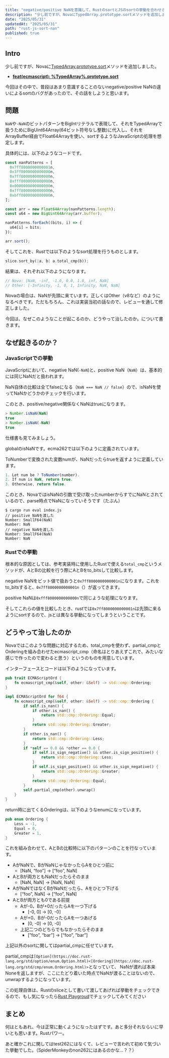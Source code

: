 ```yaml
---
title: "negative/positive NaNを意識して、RustのsortとJSのsortの挙動を合わせる"
description: "少し前ですが、NovaにTypedArray.prototype.sortメソッドを追加しました。今回はその中で、普段はあまり意識することのないnegative/positive NaNの違いによるsortのバグがあったので、その話をしようと思います。"
date: "2025/05/31"
updatedAt: "2025/05/31"
path: "rust-js-sort-nan"
published: true
---
```


## Intro

少し前ですが、Novaに[TypedArray.prototype.sort](https://developer.mozilla.org/en-US/docs/Web/JavaScript/Reference/Global_Objects/TypedArray/sort)メソッドを追加しました。

- **[feat(ecmascript): %TypedArray%.prototype.sort](https://github.com/trynova/nova/pull/610)**

今回はその中で、普段はあまり意識することのないnegative/positive NaNの違いによるsortのバグがあったので、その話をしようと思います。

## 問題

`NaN`や`-NaN`のビットパターンをBigIntリテラルで表現して、それをTypedArrayで扱うためにBigUint64Array(64ビット符号なし整数)に代入し、それをArrayBuffer経由でFloat64Arrayを使い、sortするようなJavaScriptの処理を想定します。

具体的には、以下のようなコードです。

```js
const nanPatterns = [
  0x7ff8000000000001n,
  0x3ff0000000000000n,
  0x7ff0000000000000n,
  0xfff0000000000000n,
  0x0000000000000000n,
  0xfff8000000000000n,
  0xbff0000000000000n,
];

const arr = new Float64Array(nanPatterns.length);
const u64 = new BigUint64Array(arr.buffer);

nanPatterns.forEach((bits, i) => {
  u64[i] = bits;
});

arr.sort();
```

そしてこれを、Rustでは以下のようなsort処理を行うものとします。

```rust
slice.sort_by(|a, b| a.total_cmp(b));
```

結果は、それぞれ以下のようになります。

```rust
// Nova: [NaN, -inf, -1.0, 0.0, 1.0, inf, NaN]
// Other: [-Infinity, -1, 0, 1, Infinity, NaN, NaN]
```

Novaの場合は、NaNが先頭に来ています。正しくはOther（v8など）のようになるべきです。ただもちろん、これは実装当初の話なので、レビューを通して修正しました。

今回は、なぜこのようなことが起こるのか、どうやって治したのか。について書きます。

## なぜ起きるのか？

### JavaScriptでの挙動

JavaScriptにおいて、negative NaN(`-NaN`)と、positive NaN（`NaN`）は、基本的には同じNaNだと扱われます。

NaN自体の比較は全てfalseになる（`NaN === NaN // false`）ので、isNaNを使ってNaNかどうかのチェックを行います。

このとき、positive/negative関係なくNaNはtrueになります。

```jsx
> Number.isNaN(NaN)
true
> Number.isNaN(-NaN)
true
```

仕様書も見てみましょう。

globalのisNaNです。ecma262では以下のように定義されています。

ToNumberで変換された変数numが、NaNだったらtrueを返すように定義しています。

```jsx
1. Let num be ? ToNumber(number).
2. If num is NaN, return true.
3. Otherwise, return false.
```

このとき、NovaではisNaNの引数で受け取ったnumberからすでにNaNとされているので、parse時点でNaNになっていそうです（たぶん）
```
$ cargo run eval index.js
// positive NaNを渡した
Number: SmallF64(NaN)
Number: NaN
// negative NaNを渡した
Number: SmallF64(NaN)
Number: NaN
```

### Rustでの挙動

根本的な原因としては、参考実装時に使用したRustで使える`total_cmp`というメソッドが、AとBの比較を行う際にAとBをto_bitsして比較します。

negative NaNをビット値で扱おうと`0x7ff8000000000001n`になります。これをto_bitsすると、`0x7ff8000000000001n`（）が返ってきます。

positive NaNは`0xfff8000000000000n`で同じような処理になります。

そしてこれらの値を比較したとき、rustでは`0x7ff8000000000001n`は先頭に来るようにsortするので、jsとは異なる挙動になってしまうということです。

## どうやって治したのか

Novaではこのような問題に対応するため、total_cmpを使わず、partial_cmpとOrderingを組み合わせたecmascript_cmp（命名はとりあえずこれで、みたいな感じで作ったので変わると思う）というのものを用意しています。

インターフェースとコードは以下のようになっています。

```rust
pub trait ECMAScriptOrd {
    fn ecmascript_cmp(&self, other: &Self) -> std::cmp::Ordering;
}

impl ECMAScriptOrd for f64 {
    fn ecmascript_cmp(&self, other: &Self) -> std::cmp::Ordering {
        if self.is_nan() {
            if other.is_nan() {
                return std::cmp::Ordering::Equal;
            }
            return std::cmp::Ordering::Greater;
        }
        if other.is_nan() {
            return std::cmp::Ordering::Less;
        }
        if *self == 0.0 && *other == 0.0 {
            if self.is_sign_negative() && other.is_sign_positive() {
                return std::cmp::Ordering::Less;
            }
            if self.is_sign_positive() && other.is_sign_negative() {
                return std::cmp::Ordering::Greater;
            }
            return std::cmp::Ordering::Equal;
        }
        self.partial_cmp(other).unwrap()
    }
}
```

return時に出てくるOrderingは、以下のようなenumになっています。

```rust
pub enum Ordering {
    Less = -1,
    Equal = 0,
    Greater = 1,
}
```

これを組み合わせて、AとBの比較時に以下のパターンのことを行なっています。

- AがNaNで、BがNaNじゃなかったらAをひとつ前に
    - [NaN, “foo”] → [“foo”, NaN]
- AとBが両方ともNaNだったらそのまま
    - [NaN, NaN] → [NaN, NaN]
- AがNaNではなくBがNaNだったら、Aをひとつ下げる
    - [“foo”, NaN] → [“foo”, NaN]
- AとBが両方とも0である前提
    - Aが-0、Bが+0だったらAを一つ下げる
        - [-0, 0] → [0, -0]
    - Aが+0、Bが-0だったらAを一つあげる
        - [0, -0] → [0, -0]
    - 上記二つのどちらでもなかったらそのまま
        - [”foo”, “bar”] → [“foo”, ”bar”]

上記以外のsortに関してはpartial_cmpに任せています。

partial_cmpは`[Option](https://doc.rust-lang.org/std/option/enum.Option.html)<[Ordering](https://doc.rust-lang.org/std/cmp/enum.Ordering.html)>`となっていて、 NaNが渡れば本来Noneを返しますが、ここにたどり着いた時点でNaNが渡ることはないので、unwrapするようになっています。

この処理自体は、Rustのsliceとして書いて渡してあげれば挙動をチェックできるので、もし気になったら[Rust Playgroud](https://play.rust-lang.org/?version=stable&mode=debug&edition=2024)でチェックしてみてください

## まとめ

何はともあれ、今は正常に動くようになったはずです。あと多分それならいに早いとも思います。Rustパワー。

あと確かこれに関してはtest262にはなくて、レビューで言われて初めて気づいた挙動でした。（SpiderMonkeyのnon262にはあるのかな...？？）
